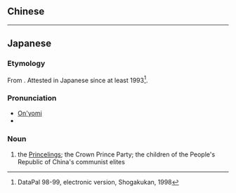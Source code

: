 {{also|太子黨}}
==Chinese==
{{zh-see|太子黨}}

----

==Japanese==
{{ja-kanjitab|太|子|党}}

===Etymology===
From {{etyl|zh|ja|sort=たいしとう}} {{m|zh|sc=Hani|太子党}}. Attested in Japanese since at least 1993<ref>DataPal 98-99, electronic version, Shogakukan, 1998</ref>.

===Pronunciation===
* [[音読み|On'yomi]]
* {{IPA|lang=ja|/taiɕitoː/}}

===Noun===
{{ja-noun|たいしとう}}

# the [[w:Princelings|Princelings]]; the Crown Prince Party; the children of the People's Republic of China's communist elites

<references />